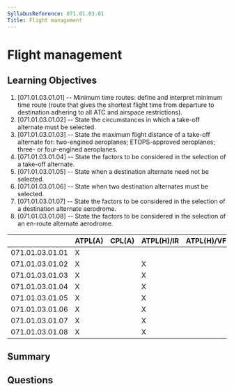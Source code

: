 ```yaml
---
SyllabusReference: 071.01.03.01
Title: Flight management
---
```


# Flight management

## Learning Objectives

1. [071.01.03.01.01] -- Minimum time routes: define and interpret minimum time
   route (route that gives the shortest flight time from departure to
   destination adhering to all ATC and airspace restrictions).
2. [071.01.03.01.02] -- State the circumstances in which a take-off alternate
   must be selected.
3. [071.01.03.01.03] -- State the maximum flight distance of a take-off
   alternate for: two-engined aeroplanes; ETOPS-approved aeroplanes; three- or
   four-engined aeroplanes.
4. [071.01.03.01.04] -- State the factors to be considered in the selection of a
   take-off alternate.
5. [071.01.03.01.05] -- State when a destination alternate need not be selected.
6. [071.01.03.01.06] -- State when two destination alternates must be selected.
7. [071.01.03.01.07] -- State the factors to be considered in the selection of a
   destination alternate aerodrome.
8. [071.01.03.01.08] -- State the factors to be considered in the selection of
   an en-route alternate aerodrome.

|                 | ATPL(A) | CPL(A) | ATPL(H)/IR | ATPL(H)/VFR | CPL(H) | IR  | CBIR(A) |
| --------------- | ------- | ------ | ---------- | ----------- | ------ | --- | ------- |
| 071.01.03.01.01 | X       |        |            |             |        |     |         |
| 071.01.03.01.02 | X       |        | X          |             |        |     |         |
| 071.01.03.01.03 | X       |        | X          |             |        |     |         |
| 071.01.03.01.04 | X       |        | X          |             |        |     |         |
| 071.01.03.01.05 | X       |        | X          |             |        |     |         |
| 071.01.03.01.06 | X       |        | X          |             |        |     |         |
| 071.01.03.01.07 | X       |        | X          |             |        |     |         |
| 071.01.03.01.08 | X       |        | X          |             |        |     |         |

## Summary

## Questions
